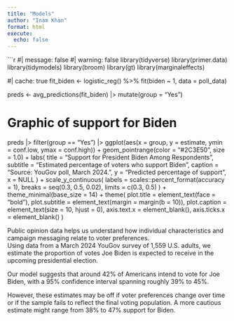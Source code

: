 ```yaml
---
title: "Models"
author: "Inam Khan"
format: html
execute:
  echo: false
---
```


```r
#| message: false
#| warning: false
library(tidyverse)
library(primer.data)
library(tidymodels)
library(broom)
library(gt)
library(marginaleffects)

#| cache: true
fit_biden <- 
  logistic_reg() %>%
  fit(biden ~ 1, data = poll_data)

preds <- avg_predictions(fit_biden) |>
  mutate(group = "Yes")

# Graphic of support for Biden
preds |>
  filter(group == "Yes") |>
  ggplot(aes(x = group, y = estimate, ymin = conf.low, ymax = conf.high)) +
  geom_pointrange(color = "#2C3E50", size = 1.0) +
  labs(
    title = "Support for President Biden Among Respondents",
    subtitle = "Estimated percentage of voters who support Biden",
    caption = "Source: YouGov poll, March 2024.",
    y = "Predicted percentage of support",
    x = NULL
  ) +
  scale_y_continuous(
    labels = scales::percent_format(accuracy = 1),
    breaks = seq(0.3, 0.5, 0.02),
    limits = c(0.3, 0.5)
  ) +
  theme_minimal(base_size = 14) +
  theme(
    plot.title = element_text(face = "bold"),
    plot.subtitle = element_text(margin = margin(b = 10)),
    plot.caption = element_text(size = 10, hjust = 0),
    axis.text.x = element_blank(),
    axis.ticks.x = element_blank()
  )

Public opinion data helps us understand how individual characteristics and campaign messaging relate to voter preferences.  
Using data from a March 2024 YouGov survey of 1,559 U.S. adults, we estimate the proportion of votes Joe Biden is expected to receive in the upcoming presidential election.

Our model suggests that around 42% of Americans intend to vote for Joe Biden, with a 95% confidence interval spanning roughly 39% to 45%.

However, these estimates may be off if voter preferences change over time or if the sample fails to reflect the final voting population. A more cautious estimate might range from 38% to 47% support for Biden.
